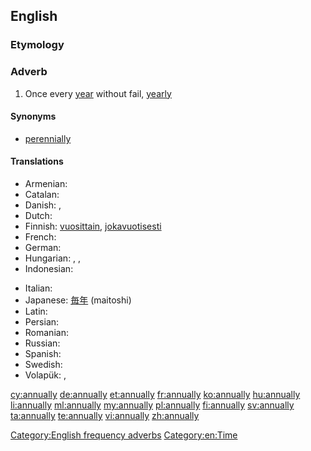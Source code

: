 ==English==

===Etymology===
{{suffix|annual|ly}}

===Adverb===
{{en-adv|-}}

# Once every [[year]] without fail, [[yearly]]

====Synonyms====
* [[perennially]]

====Translations====
{{trans-top|once every year}}
* Armenian: {{t-|hy|տարեկան|tr=tarekan}}
* Catalan: {{t|ca|anualment}}
* Danish: {{t|da|årlig}}, {{t|da|årligt}}
* Dutch: {{t+|nl|jaarlijks}}
* Finnish: [[vuosittain]], [[jokavuotisesti]]
* French: {{t+|fr|annuellement}}
* German: {{t+|de|jährlich}}
* Hungarian: {{t-|hu|évenként}},  {{t+|hu|évente}},  {{t|hu|minden évben}}
* Indonesian: {{t+|id|tahun|alt=tahunan|xs=Indonesian}}
{{trans-mid}}
* Italian: {{t+|it|annualmente}}
* Japanese: [[毎年]] (maitoshi)
* Latin: {{t-|la|anniversarie}}
* Persian: {{t|fa|سالانه|sc=fa-Arab}}
* Romanian: {{t|ro|în mod anual}}
* Russian: {{t+|ru|ежегодно|tr=ježegódno}}
* Spanish: {{t-|es|anualmente}}
* Swedish: {{t+|sv|årligen}}
* Volapük: {{t|vo|alyelo}}, {{t|vo|alyeliko}}
{{trans-bottom}}

[[Category:English frequency adverbs]]
[[Category:en:Time]]

[[cy:annually]]
[[de:annually]]
[[et:annually]]
[[fr:annually]]
[[ko:annually]]
[[hu:annually]]
[[li:annually]]
[[ml:annually]]
[[my:annually]]
[[pl:annually]]
[[fi:annually]]
[[sv:annually]]
[[ta:annually]]
[[te:annually]]
[[vi:annually]]
[[zh:annually]]
